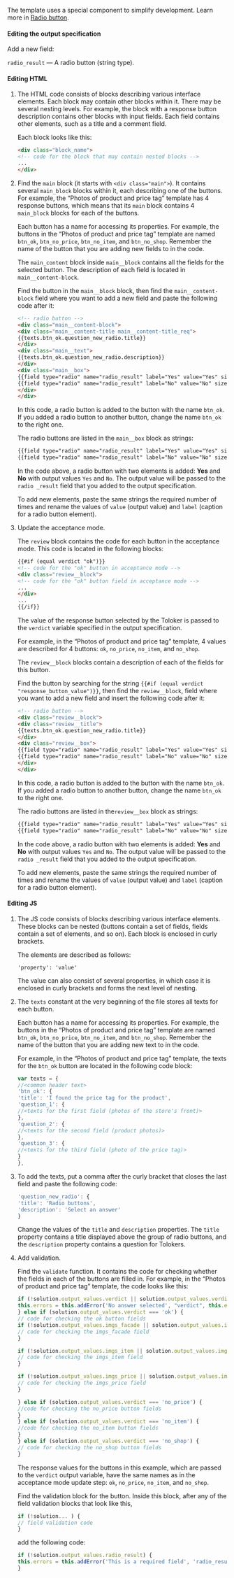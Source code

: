 The template uses a special component to simplify development. Learn more in [Radio button](https://toloka.ai/en/docs/guide/concepts/t-components/radiobuttons).

#### Editing the output specification

Add a new field:

`radio_result` — A radio button (string type).

#### Editing HTML

1. The HTML code consists of blocks describing various interface elements. Each block may contain other blocks within it. There may be several nesting levels. For example, the block with a response button description contains other blocks with input fields. Each field contains other elements, such as a title and a comment field.

    Each block looks like this:

    ```html
    <div class="block_name">
    <!-- code for the block that may contain nested blocks -->
    ...
    </div>
    ```

1. Find the `main` block (it starts with `<div class="main">`). It contains several `main_block` blocks within it, each describing one of the buttons. For example, the “Photos of product and price tag” template has 4 response buttons, which means that its `main` block contains 4 `main_block` blocks for each of the buttons.

    Each button has a name for accessing its properties. For example, the buttons in the “Photos of product and price tag” template are named `btn_ok`, `btn_no_price`, `btn_no_item`, and `btn_no_shop`. Remember the name of the button that you are adding new fields to in the code.

    The `main_content` block inside `main__block` contains all the fields for the selected button. The description of each field is located in `main__content-block`.

    Find the button in the `main__block` block, then find the `main__content-block` field where you want to add a new field and paste the following code after it:

    ```html
    <!-- radio button -->
    <div class="main__content-block">
    <div class="main__content-title main__content-title_req">
    {{texts.btn_ok.question_new_radio.title}}
    </div>
    <div class="main__text">
    {{texts.btn_ok.question_new_radio.description}}
    </div>
    <div class="main__box">
    {{field type="radio" name="radio_result" label="Yes" value="Yes" size="L" validation-show="top-left"}}
    {{field type="radio" name="radio_result" label="No" value="No" size="L" validation-show="top-left"}}
    </div>
    </div>
    ```

    In this code, a radio button is added to the button with the name `btn_ok`. If you added a radio button to another button, change the name `btn_ok` to the right one.

    The radio buttons are listed in the `main__box` block as strings:

    ```html
    {{field type="radio" name="radio_result" label="Yes" value="Yes" size="L" validation-show="top-left"}}
    {{field type="radio" name="radio_result" label="No" value="No" size="L" validation-show="top-left"}}
    ```

    In the code above, a radio button with two elements is added: **Yes** and **No** with output values `Yes` and `No`. The output value will be passed to the `radio _result` field that you added to the output specification.

    To add new elements, paste the same strings the required number of times and rename the values of `value` (output value) and `label` (caption for a radio button element).

1. Update the acceptance mode.

    The `review` block contains the code for each button in the acceptance mode. This code is located in the following blocks:

    ```html
    {{#if (equal verdict "ok")}}
    <!-- code for the "ok" button in acceptance mode -->
    <div class="review__block">
    <!-- code for the "ok" button field in acceptance mode -->
    ...
    </div>
    ...
    {{/if}}
    ```

    The value of the response button selected by the Toloker is passed to the `verdict` variable specified in the output specification.

    For example, in the “Photos of product and price tag” template, 4 values are described for 4 buttons: `ok`, `no_price`, `no_item`, and `no_shop`.

    The `review__block` blocks contain a description of each of the fields for this button.

    Find the button by searching for the string `{{#if (equal verdict "response_button_value")}}`, then find the `review__block`, field where you want to add a new field and insert the following code after it:

    ```html
    <!-- radio button -->
    <div class="review__block">
    <div class="review__title">
    {{texts.btn_ok.question_new_radio.title}}
    </div>
    <div class="review__box">
    {{field type="radio" name="radio_result" label="Yes" value="Yes" size="L" validation-show="top-left"}}
    {{field type="radio" name="radio_result" label="No" value="No" size="L" validation-show="top-left"}}
    </div>
    </div>
    ```

    In this code, a radio button is added to the button with the name `btn_ok`. If you added a radio button to another button, change the name `btn_ok` to the right one.

    The radio buttons are listed in the`review__box` block as strings:

    ```html
    {{field type="radio" name="radio_result" label="Yes" value="Yes" size="L" validation-show="top-left"}}
    {{field type="radio" name="radio_result" label="No" value="No" size="L" validation-show="top-left"}}
    ```

    In the code above, a radio button with two elements is added: **Yes** and **No** with output values `Yes` and `No`. The output value will be passed to the `radio _result` field that you added to the output specification.

    To add new elements, paste the same strings the required number of times and rename the values of `value` (output value) and `label` (caption for a radio button element).

#### Editing JS

1. The JS code consists of blocks describing various interface elements. These blocks can be nested (buttons contain a set of fields, fields contain a set of elements, and so on). Each block is enclosed in curly brackets.

    The elements are described as follows:

    ```plaintext
    'property': 'value'
    ```

    The value can also consist of several properties, in which case it is enclosed in curly brackets and forms the next level of nesting.

1. The `texts` constant at the very beginning of the file stores all texts for each button.

    Each button has a name for accessing its properties. For example, the buttons in the “Photos of product and price tag” template are named `btn_ok`, `btn_no_price`, `btn_no_item`, and `btn_no_shop`. Remember the name of the button that you are adding new text to in the code.

    For example, in the “Photos of product and price tag” template, the texts for the `btn_ok` button are located in the following code block:

    ```javascript
    var texts = {
    //<common header text>
    'btn_ok': {
    'title': 'I found the price tag for the product',
    'question_1': {
    //<texts for the first field (photos of the store's front)>
    },
    'question_2': {
    //<texts for the second field (product photos)>
    },
    'question_3': {
    //<texts for the third field (photo of the price tag)>
    }
    },
    ```

1. To add the texts, put a comma after the curly bracket that closes the last field and paste the following code:

    ```javascript
    'question_new_radio': {
    'title': 'Radio buttons',
    'description': 'Select an answer'
    }
    ```

    Change the values of the `title` and `description` properties. The `title` property contains a title displayed above the group of radio buttons, and the `description` property contains a question for Tolokers.

1. Add validation.

    Find the `validate` function. It contains the code for checking whether the fields in each of the buttons are filled in. For example, in the “Photos of product and price tag” template, the code looks like this:

    ```javascript
    if (!solution.output_values.verdict || solution.output_values.verdict === '') {
    this.errors = this.addError('No answer selected', "verdict", this.errors);
    } else if (solution.output_values.verdict === 'ok') {
    // code for checking the ok button fields
    if (!solution.output_values.imgs_facade || solution.output_values.imgs_facade.length === 0) {
    // code for checking the imgs_facade field
    }

    if (!solution.output_values.imgs_item || solution.output_values.imgs_item.length === 0) {
    // code for checking the imgs_item field
    }

    if (!solution.output_values.imgs_price || solution.output_values.imgs_price.length === 0) {
    // code for checking the imgs_price field
    }

    } else if (solution.output_values.verdict === 'no_price') {
    //code for checking the no_price button fields
    }
    } else if (solution.output_values.verdict === 'no_item') {
    //code for checking the no_item button fields
    }
    } else if (solution.output_values.verdict === 'no_shop') {
    // code for checking the no_shop button fields
    }
    ```

    The response values for the buttons in this example, which are passed to the `verdict` output variable, have the same names as in the acceptance mode update step: `ok`, `no_price`, `no_item`, and `no_shop`.

    Find the validation block for the button. Inside this block, after any of the field validation blocks that look like this,

    ```javascript
    if (!solution... ) {
    // field validation code
    }
    ```

    add the following code:

    ```javascript
    if (!solution.output_values.radio_result) {
    this.errors = this.addError('This is a required field', 'radio_result', this.errors);
    }
    ```
